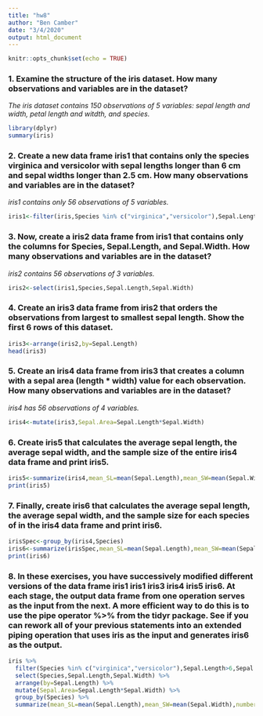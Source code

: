 ```yaml
---
title: "hw8"
author: "Ben Camber"
date: "3/4/2020"
output: html_document
---
```


```r
knitr::opts_chunk$set(echo = TRUE)
```

### 1. Examine the structure of the iris dataset. How many observations and variables are in the dataset?
*The iris dataset contains 150 observations of 5 variables: sepal length and width, petal length and witdth, and species.*
```r
library(dplyr)
summary(iris)

```
### 2. Create a new data frame iris1 that contains only the species virginica and versicolor with sepal lengths longer than 6 cm and sepal widths longer than 2.5 cm. How many observations and variables are in the dataset? 
*iris1 contains only 56 observations of 5 variables.*
```r
iris1<-filter(iris,Species %in% c("virginica","versicolor"),Sepal.Length>6,Sepal.Width>2.5)

```

### 3. Now, create a iris2 data frame from iris1 that contains only the columns for Species, Sepal.Length, and Sepal.Width. How many observations and variables are in the dataset? 
*iris2 contains 56 observations of 3 variables.*

```r
iris2<-select(iris1,Species,Sepal.Length,Sepal.Width)
```

### 4. Create an iris3 data frame from iris2 that orders the observations from largest to smallest sepal length. Show the first 6 rows of this dataset.

```r
iris3<-arrange(iris2,by=Sepal.Length)
head(iris3)
```


### 5. Create an iris4 data frame from iris3 that creates a column with a sepal area (length * width) value for each observation. How many observations and variables are in the dataset? 
*iris4 has 56 observations of 4 variables.*
```r
iris4<-mutate(iris3,Sepal.Area=Sepal.Length*Sepal.Width)
```


### 6. Create iris5 that calculates the average sepal length, the average sepal width, and the sample size of the entire iris4 data frame and print iris5.
```r
iris5<-summarize(iris4,mean_SL=mean(Sepal.Length),mean_SW=mean(Sepal.Width),number=n())
print(iris5)
```

### 7. Finally, create iris6 that calculates the average sepal length, the average sepal width, and the sample size for each species of in the iris4 data frame and print iris6.

```r
irisSpec<-group_by(iris4,Species)
iris6<-summarize(irisSpec,mean_SL=mean(Sepal.Length),mean_SW=mean(Sepal.Width),number=n())
print(iris6)
```

### 8. In these exercises, you have successively modified different versions of the data frame iris1 iris1 iris3 iris4 iris5 iris6. At each stage, the output data frame from one operation serves as the input from the next. A more efficient way to do this is to use the pipe operator %>% from the tidyr package. See if you can rework all of your previous statements into an extended piping operation that uses iris as the input and generates iris6 as the output.

```r
iris %>%
  filter(Species %in% c("virginica","versicolor"),Sepal.Length>6,Sepal.Width>2.5) %>%
  select(Species,Sepal.Length,Sepal.Width) %>%
  arrange(by=Sepal.Length) %>%
  mutate(Sepal.Area=Sepal.Length*Sepal.Width) %>%
  group_by(Species) %>%
  summarize(mean_SL=mean(Sepal.Length),mean_SW=mean(Sepal.Width),number=n())

  
  






```